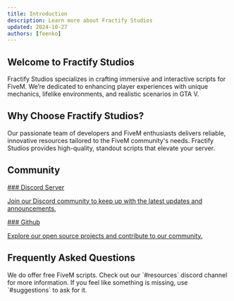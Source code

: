 ```yaml
---
title: Introduction
description: Learn more about Fractify Studios
updated: 2024-10-27
authors: [feenko]
---
```


## Welcome to Fractify Studios

Fractify Studios specializes in crafting immersive and interactive scripts for FiveM. We’re dedicated to enhancing player experiences with unique mechanics, lifelike environments, and realistic scenarios in GTA V.

## Why Choose Fractify Studios?

Our passionate team of developers and FiveM enthusiasts delivers reliable, innovative resources tailored to the FiveM community's needs. Fractify Studios provides high-quality, standout scripts that elevate your server.

## Community

<Cards>
<a href="https://discord.gg/fractify" className="no-underline" target="_blank" rel="noreferrer noopener">
<Card>
### Discord Server

Join our Discord community to keep up with the latest updates and announcements.

</Card>
</a>

<a href="https://github.com/Fractify-Studios" className="no-underline" target="_blank" rel="noreferrer noopener">
<Card>
### Github

Explore our open source projects and contribute to our community.

</Card>
</a>
</Cards>

## Frequently Asked Questions

<Accordions>
  <Accordion title='Do you offer any free scripts?'>
    We do offer free FiveM scripts. Check out our `#resources` discord channel
    for more information. If you feel like something is missing, use
    `#suggestions` to ask for it.
  </Accordion>
</Accordions>
